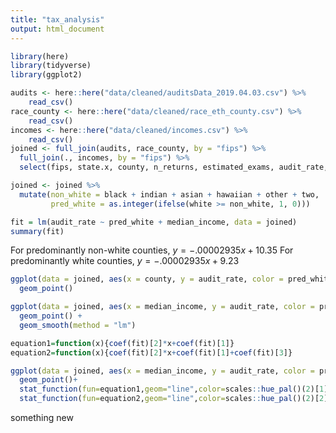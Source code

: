 ```yaml
---
title: "tax_analysis"
output: html_document
---
```


```r
library(here)
library(tidyverse)
library(ggplot2)
```

```r
audits <- here::here("data/cleaned/auditsData_2019.04.03.csv") %>%
    read_csv()
race_county <- here::here("data/cleaned/race_eth_county.csv") %>%
    read_csv()
incomes <- here::here("data/cleaned/incomes.csv") %>%
    read_csv()
joined <- full_join(audits, race_county, by = "fips") %>%
  full_join(., incomes, by = "fips") %>% 
  select(fips, state.x, county, n_returns, estimated_exams, audit_rate, white, black, indian, asian, hawaiian, other, two, non_his, hispanic, median_income) 
```

```r
joined <- joined %>%
  mutate(non_white = black + indian + asian + hawaiian + other + two, 
         pred_white = as.integer(ifelse(white >= non_white, 1, 0)))
```


```r
fit = lm(audit_rate ~ pred_white + median_income, data = joined)
summary(fit)
```
For predominantly non-white counties, $y = -.00002935x + 10.35$
For predominantly white counties, $y = -.00002935x + 9.23$

```r
ggplot(data = joined, aes(x = county, y = audit_rate, color = pred_white)) +
  geom_point() 
```

```r
ggplot(data = joined, aes(x = median_income, y = audit_rate, color = pred_white)) +
  geom_point() + 
  geom_smooth(method = "lm")
```


```r
equation1=function(x){coef(fit)[2]*x+coef(fit)[1]}
equation2=function(x){coef(fit)[2]*x+coef(fit)[1]+coef(fit)[3]}

ggplot(data = joined, aes(x = median_income, y = audit_rate, color = pred_white)) +
  geom_point()+
  stat_function(fun=equation1,geom="line",color=scales::hue_pal()(2)[1])+
  stat_function(fun=equation2,geom="line",color=scales::hue_pal()(2)[2])
```


something new









